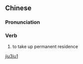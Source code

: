 ==Chinese==
{{zh-forms}}

===Pronunciation===
{{zh-pron
|m=jiǔjū
|cat=v
}}

===Verb===
{{zh-verb}}

# {{lb|zh|literary}} to take up permanent residence

[[Category:Mandarin literary terms|jiu3ju1]]